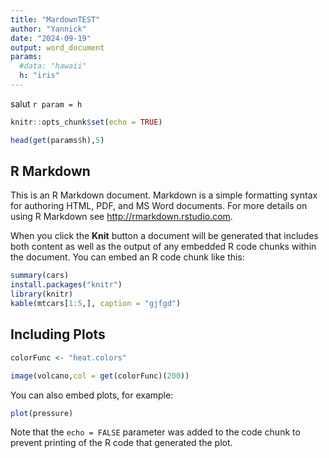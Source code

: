 ```yaml
---
title: "MardownTEST"
author: "Yannick"
date: "2024-09-19"
output: word_document
params:
  #data: "hawaii"
  h: "iris"
---
```

salut ``r param = h``
```r
knitr::opts_chunk$set(echo = TRUE)

head(get(params$h),5)
```

## R Markdown

This is an R Markdown document. Markdown is a simple formatting syntax for authoring HTML, PDF, and MS Word documents. For more details on using R Markdown see <http://rmarkdown.rstudio.com>.

When you click the **Knit** button a document will be generated that includes both content as well as the output of any embedded R code chunks within the document. You can embed an R code chunk like this:

```r
summary(cars)
install.packages("knitr")
library(knitr)
kable(mtcars[1:5,], caption = "gjfgd")
```

## Including Plots
```r
colorFunc <- "heat.colors"

image(volcano,col = get(colorFunc)(200))
```

You can also embed plots, for example:

```r
plot(pressure)


```

Note that the `echo = FALSE` parameter was added to the code chunk to prevent printing of the R code that generated the plot.
